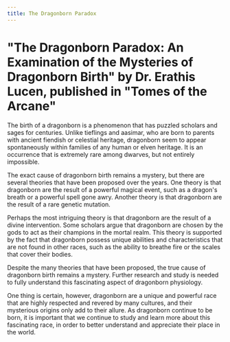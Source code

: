 ```yaml
---
title: The Dragonborn Paradox
---
```

# "The Dragonborn Paradox: An Examination of the Mysteries of Dragonborn Birth" by Dr. Erathis Lucen, published in "Tomes of the Arcane"

The birth of a dragonborn is a phenomenon that has puzzled scholars and sages for centuries. Unlike tieflings and aasimar, who are born to parents with ancient fiendish or celestial heritage, dragonborn seem to appear spontaneously within families of any human or elven heritage. It is an occurrence that is extremely rare among dwarves, but not entirely impossible.

The exact cause of dragonborn birth remains a mystery, but there are several theories that have been proposed over the years. One theory is that dragonborn are the result of a powerful magical event, such as a dragon's breath or a powerful spell gone awry. Another theory is that dragonborn are the result of a rare genetic mutation.

Perhaps the most intriguing theory is that dragonborn are the result of a divine intervention. Some scholars argue that dragonborn are chosen by the gods to act as their champions in the mortal realm. This theory is supported by the fact that dragonborn possess unique abilities and characteristics that are not found in other races, such as the ability to breathe fire or the scales that cover their bodies.

Despite the many theories that have been proposed, the true cause of dragonborn birth remains a mystery. Further research and study is needed to fully understand this fascinating aspect of dragonborn physiology.

One thing is certain, however, dragonborn are a unique and powerful race that are highly respected and revered by many cultures, and their mysterious origins only add to their allure. As dragonborn continue to be born, it is important that we continue to study and learn more about this fascinating race, in order to better understand and appreciate their place in the world.
